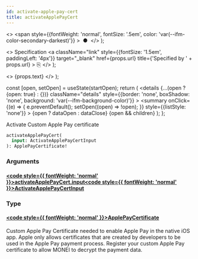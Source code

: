 ```yaml
---
id: activate-apple-pay-cert
title: activateApplePayCert
---
```


  <>
    <span
      style={{fontWeight: 'normal', fontSize: '.5em', color: 'var(--ifm-color-secondary-darkest)'}}
    >
      &nbsp;●&nbsp;
    </span>
  </>
);

  <>
    Specification
    <a
      className="link"
      style={{fontSize: '1.5em', paddingLeft: '4px'}}
      target="_blank"
      href={props.url}
      title={'Specified by ' + props.url}
    >
      ⎘
    </a>
  </>
);

  <>
    <span className={props.class}>{props.text}</span>
  </>
);


  const [open, setOpen] = useState(startOpen);
  return (
    <details
      {...(open ? {open: true} : {})}
      className="details"
      style={{border: 'none', boxShadow: 'none', background: 'var(--ifm-background-color)'}}
    >
      <summary
        onClick={(e) => {
          e.preventDefault();
          setOpen((open) => !open);
        }}
        style={{listStyle: 'none'}}
      >
        {open ? dataOpen : dataClose}
      </summary>
      {open && children}
    </details>
  );
};

Activate Custom Apple Pay certificate

```graphql
activateApplePayCert(
  input: ActivateApplePayCertInput
): ApplePayCertificate!
```

### Arguments

#### [<code style={{ fontWeight: 'normal' }}>activateApplePayCert.<b>input</b></code>](#)<Bullet />[<code style={{ fontWeight: 'normal' }}><b>ActivateApplePayCertInput</b></code>](/docs/apis/graphql/types/inputs/activate-apple-pay-cert-input.mdx) <Badge class="badge badge--secondary " text="input"/>

### Type

#### [<code style={{ fontWeight: 'normal' }}><b>ApplePayCertificate</b></code>](/docs/apis/graphql/types/objects/apple-pay-certificate.mdx) <Badge class="badge badge--secondary " text="object"/>

Custom Apple Pay Certificate needed to enable Apple Pay in the native iOS app.
Apple only allows certificates that are created by developers to be used in the Apple Pay payment process.
Register your custom Apple Pay certificate to allow MONEI to decrypt the payment data.
